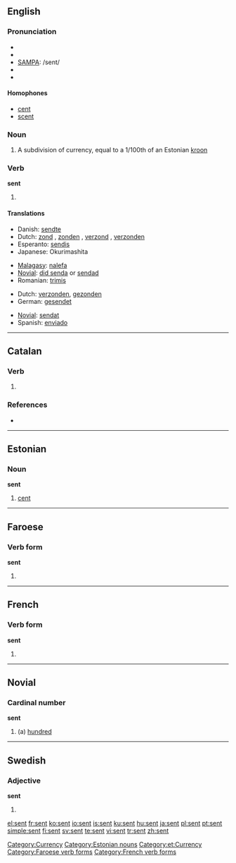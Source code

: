==English==

{{rank|themselves|half|certain|269|sent|keep|myself|morning}}

===Pronunciation===
* {{enPR|/sĕnt/}}
* {{IPA|/sɛn̩t/}}
* [[w:SAMPA|SAMPA]]: /sent/
* {{audio|en-us-sent.ogg|Audio (US)}}
* {{rhymes|ɛnt}}

====Homophones====
* [[cent]]
* [[scent]]

===Noun===
{{en-noun|senti}}

# A subdivision of currency, equal to a 1/100th of an Estonian [[kroon]]

===Verb===
'''sent'''

# {{simple past of|[[send]]}}

====Translations====
{{trans-top|simple past of "to send"}}
* Danish: [[sendte]]
* Dutch: [[zond]] {{s}}, [[zonden]] {{p}}, [[verzond]] {{s}}, [[verzonden]] {{p}}
* Esperanto: [[sendis]]
* Japanese: Okurimashita
{{trans-mid}}
* [[Malagasy]]: [[:mg:alefa|nalefa]]
* [[Novial]]: [[did senda]] or [[sendad]]
* Romanian: [[trimis]]
{{trans-bottom}}

{{trans-top|past participle of "to send"}}
* Dutch: [[verzonden]], [[gezonden]]
* German: [[gesendet]]
{{trans-mid}}
* [[Novial]]: [[sendat]]
* Spanish: [[enviado]]
{{trans-bottom}}

[[Category:Currency]]

----

==Catalan==

===Verb===
{{infl|ca|verb form|present participle||infinitive|ésser}}

# {{defn|Catalan}}

===References===
* {{R:IEC4}}

----

==Estonian==

===Noun===
'''sent'''

# [[cent]]

[[Category:Estonian nouns]]
[[Category:et:Currency]]

----

==Faroese==

===Verb form===
'''sent'''

# {{past participle of|[[senda]]|lang=Faroese}}

[[Category:Faroese verb forms]]

----

==French==

===Verb form===
'''sent'''

# {{form of|third-person singular indicative present|[[sentir]]}}

[[Category:French verb forms]]

----

==Novial==

===Cardinal number===
'''sent'''

# (a) [[hundred]]

----

==Swedish==

===Adjective===
'''sent'''

# {{form of|indefinite neuter singular|[[sen]]}}

[[el:sent]]
[[fr:sent]]
[[ko:sent]]
[[io:sent]]
[[is:sent]]
[[ku:sent]]
[[hu:sent]]
[[ja:sent]]
[[pl:sent]]
[[pt:sent]]
[[simple:sent]]
[[fi:sent]]
[[sv:sent]]
[[te:sent]]
[[vi:sent]]
[[tr:sent]]
[[zh:sent]]
